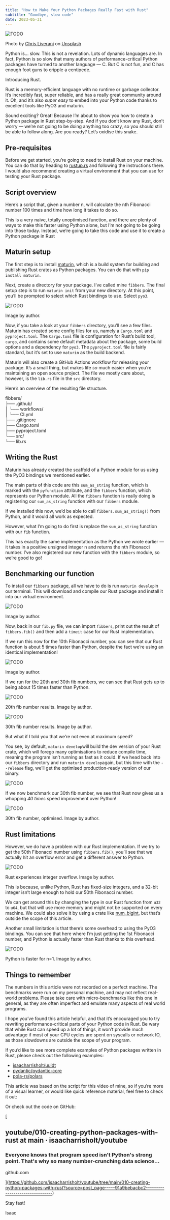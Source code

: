 ```yaml
---
title: "How to Make Your Python Packages Really Fast with Rust"
subtitle: "Goodbye, slow code"
date: 2023-05-31
---
```


<Image src={image0} alt="TODO" />

Photo by
[Chris Liverani](https://unsplash.com/@chrisliverani?utm_source=medium&utm_medium=referral)
on [Unsplash](https://unsplash.com/?utm_source=medium&utm_medium=referral)

Python is… slow. This is not a revelation. Lots of dynamic languages are. In fact,
Python is so slow that many authors of performance-critical Python packages have turned
to another language — C. But C is not fun, and C has enough foot guns to cripple a
centipede.

Introducing Rust.

Rust is a memory-efficient language with no runtime or garbage collector. It’s
incredibly fast, super reliable, and has a really great community around it. Oh, and
it’s also _super easy_ to embed into your Python code thanks to excellent tools like
PyO3 and maturin.

Sound exciting? Great! Because I’m about to show you how to create a Python package in
Rust step-by-step. And if you don’t know any Rust, don’t worry — we’re not going to be
doing anything too crazy, so you should still be able to follow along. Are you ready?
Let’s oxidise this snake.

## Pre-requisites

Before we get started, you’re going to need to install Rust on your machine. You can do
that by heading to [rustup.rs](https://rustup.rs/) and following the instructions there.
I would also recommend creating a virtual environment that you can use for testing your
Rust package.

## Script overview

Here’s a script that, given a number n, will calculate the nth Fibonacci number 100
times and time how long it takes to do so.

This is a very naive, totally unoptimised function, and there are plenty of ways to make
this faster using Python alone, but I’m not going to be going into those today. Instead,
we’re going to take this code and use it to create a Python package in Rust

## Maturin setup

The first step is to install [maturin](https://www.maturin.rs/), which is a build system
for building and publishing Rust crates as Python packages. You can do that with
`pip install maturin`.

Next, create a directory for your package. I’ve called mine `fibbers`. The final setup
step is to run `maturin init` from your new directory. At this point, you’ll be prompted
to select which Rust bindings to use. Select `pyo3`.

<Image src={image1} alt="TODO" />

Image by author.

Now, if you take a look at your `fibbers` directory, you’ll see a few files. Maturin has
created some config files for us, namely a `Cargo.toml` and `pyproject.toml`. The
`Cargo.toml` file is configuration for Rust’s build tool, `cargo`, and contains some
default metadata about the package, some build options and a dependency for `pyo3`. The
`pyproject.toml` file is fairly standard, but it’s set to use `maturin` as the build
backend.

Maturin will also create a GitHub Actions workflow for releasing your package. It’s a
small thing, but makes life _so_ much easier when you’re maintaining an open source
project. The file we mostly care about, however, is the `lib.rs` file in the `src`
directory.

Here’s an overview of the resulting file structure.

fibbers/  
├── .github/  
│ └── workflows/  
│ └── CI.yml  
├── .gitignore  
├── Cargo.toml  
├── pyproject.toml  
└── src/  
 └── lib.rs

## Writing the Rust

Maturin has already created the scaffold of a Python module for us using the PyO3
bindings we mentioned earlier.

The main parts of this code are this `sum_as_string` function, which is marked with the
`pyfunction` attribute, and the `fibbers` function, which represents our Python module.
All the `fibbers` function is really doing is registering our `sum_as_string` function
with our `fibbers` module.

If we installed this now, we’d be able to call `fibbers.sum_as_string()` from Python,
and it would all work as expected.

However, what I’m going to do first is replace the `sum_as_string` function with our
`fib` function.

This has exactly the same implementation as the Python we wrote earlier — it takes in a
positive unsigned integer n and returns the nth Fibonacci number. I’ve also registered
our new function with the `fibbers` module, so we’re good to go!

## Benchmarking our function

To install our `fibbers` package, all we have to do is run `maturin develop`in our
terminal. This will download and compile our Rust package and install it into our
virtual environment.

<Image src={image2} alt="TODO" />

Image by author.

Now, back in our `fib.py` file, we can import `fibbers`, print out the result of
`fibbers.fib()` and then add a `timeit` case for our Rust implementation.

If we run this now for the 10th Fibonacci number, you can see that our Rust function is
about 5 times faster than Python, despite the fact we’re using an identical
implementation!

<Image src={image3} alt="TODO" />

Image by author.

If we run for the 20th and 30th fib numbers, we can see that Rust gets up to being about
15 times faster than Python.

<Image src={image4} alt="TODO" />

20th fib number results. Image by author.

<Image src={image5} alt="TODO" />

30th fib number results. Image by author.

But what if I told you that we’re not even at maximum speed?

You see, by default, `maturin develop`will build the dev version of your Rust crate,
which will forego many optimisations to reduce compile time, meaning the program isn’t
running as fast as it could. If we head back into our `fibbers` directory and run
`maturin develop`again, but this time with the `--release` flag, we’ll get the optimised
production-ready version of our binary.

<Image src={image6} alt="TODO" />

If we now benchmark our 30th fib number, we see that Rust now gives us a whopping _40
times_ speed improvement over Python!

<Image src={image7} alt="TODO" />

30th fib number, optimised. Image by author.

## Rust limitations

However, we do have a problem with our Rust implementation. If we try to get the 50th
Fibonacci number using `fibbers.fib()`, you’ll see that we actually hit an overflow
error and get a different answer to Python.

<Image src={image8} alt="TODO" />

Rust experiences integer overflow. Image by author.

This is because, unlike Python, Rust has fixed-size integers, and a 32-bit integer isn’t
large enough to hold our 50th Fibonacci number.

We can get around this by changing the type in our Rust function from `u32` to `u64`,
but that will use more memory and might not be supported on every machine. We could also
solve it by using a crate like
[num_bigint](https://docs.rs/num-bigint/latest/num_bigint/), but that’s outside the
scope of this article.

Another small limitation is that there’s some overhead to using the PyO3 bindings. You
can see that here where I’m just getting the 1st Fibonacci number, and Python is
actually faster than Rust thanks to this overhead.

<Image src={image9} alt="TODO" />

Python is faster for n=1. Image by author.

## Things to remember

The numbers in this article were not recorded on a perfect machine. The benchmarks were
run on my personal machine, and may not reflect real-world problems. Please take care
with micro-benchmarks like this one in general, as they are often imperfect and emulate
many aspects of real world programs.

I hope you’ve found this article helpful, and that it’s encouraged you to try rewriting
performance-critical parts of your Python code in Rust. Be wary that while Rust can
speed up a lot of things, it won’t provide much advantage if most of your CPU cycles are
spent on syscalls or network IO, as those slowdowns are outside the scope of your
program.

If you’d like to see more complete examples of Python packages written in Rust, please
check out the following examples:

- [isaacharrisholt/uuidt](https://github.com/isaacharrisholt/uuidt)
- [pydantic/pydantic-core](https://github.com/pydantic/pydantic-core)
- [pola-rs/polars](https://github.com/pola-rs/polars/)

This article was based on the script for this video of mine, so if you’re more of a
visual learner, or would like quick reference material, feel free to check it out:

Or check out the code on GitHub:

[

## youtube/010-creating-python-packages-with-rust at main · isaacharrisholt/youtube

### Everyone knows that program speed isn't Python's strong point. That's why so many number-crunching data science…

github.com

](https://github.com/isaacharrisholt/youtube/tree/main/010-creating-python-packages-with-rust?source=post_page-----91a9bebacbc2--------------------------------)

Stay fast!

Isaac

